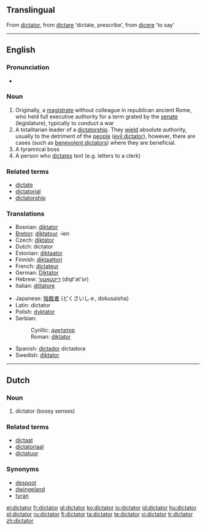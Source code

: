 {{wikipedia}}
==Translingual==
From {{L.}} [[dictator]], from [[dictare]] 'dictate, prescribe', from [[dicere]] 'to say'

----

==English==

===Pronunciation===
* {{audio|en-us-dictator.ogg|Audio (US)}}

===Noun===
{{en-noun}}

# Originally, a [[magistrate]] without colleague in republican ancient Rome, who held full executive authority for a term grated by the [[senate]] (legislature), typically to conduct a war
# A totalitarian leader of a [[dictatorship]].  They [[wield]] absolute authority, usually to the detriment of the [[people]] ([[evil dictator]]), however, there are cases (such as [[benevolent dictator]]s) where they are beneficial.
# A tyrannical boss
# A person who [[dictate]]s text (e.g. letters to a clerk)

===Related terms===
* [[dictate]]
* [[dictatorial]]
* [[dictatorship]]

===Translations===
{{rfc-level|Translations at L3+ (AutoFormat would have corrected level of Related terms)}}
{{trans-top|totalitarian leader of a dictatorship}}
* Bosnian: [[diktator]] {{m}}
* [[Breton]]: [[diktatour]] {{m}} -ien {{p}}
* Czech: [[diktátor]] {{m}}
* Dutch: dictator {{m}}
* Estonian: [[diktaator]]
* Finnish: [[diktaattori]]
* French: [[dictateur]] {{m}}
* German: [[Diktator]] {{m}}
* Hebrew: [[דיקטאטור]] (diqt'at'or) {{m}}
* Italian: [[dittatore]] {{m}}
{{trans-mid}}
* Japanese: [[独裁者]] (どくさいしゃ, dokusaisha)
* Latin: dictator {{m}}
* Polish: [[dyktator]] {{m}}
* Serbian:
*: Cyrillic: [[диктатор#Serbian|диктатор]] {{m}}
*: Roman: [[diktator#Serbian|diktator]] {{m}}
* Spanish: [[dictador]] {{m}} dictadora {{f}}
* Swedish: [[diktator]] {{c}}
{{trans-bottom}}

----

==Dutch==

===Noun===
{{nl-noun|dictotors|dictotortje}} {{m}}

# dictator (bossy senses)

===Related terms===
* [[dictaat]]
* [[dictatoriaal]]
* [[dictatuur]]

===Synonyms===
* [[despoot]]
* [[dwingeland]]
* [[tyran]]

[[el:dictator]]
[[fr:dictator]]
[[gl:dictator]]
[[ko:dictator]]
[[io:dictator]]
[[id:dictator]]
[[hu:dictator]]
[[pl:dictator]]
[[ru:dictator]]
[[fi:dictator]]
[[ta:dictator]]
[[te:dictator]]
[[vi:dictator]]
[[tr:dictator]]
[[zh:dictator]]